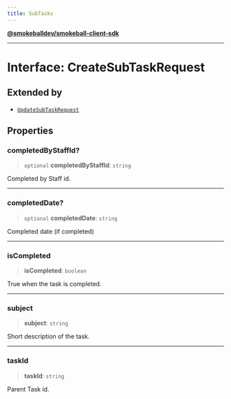 ```yaml
---
title: SubTasks
---
```

[**@smokeballdev/smokeball-client-sdk**](./../../../../README)

***

# Interface: CreateSubTaskRequest

## Extended by

- [`UpdateSubTaskRequest`](./UpdateSubTaskRequest)

## Properties

### completedByStaffId?

> `optional` **completedByStaffId**: `string`

Completed by Staff id.

***

### completedDate?

> `optional` **completedDate**: `string`

Completed date (if completed)

***

### isCompleted

> **isCompleted**: `boolean`

True when the task is completed.

***

### subject

> **subject**: `string`

Short description of the task.

***

### taskId

> **taskId**: `string`

Parent Task id.
